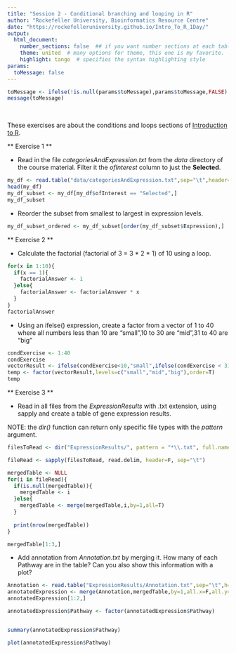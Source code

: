 ```yaml
---
title: "Session 2 - Conditional branching and looping in R"
author: "Rockefeller University, Bioinformatics Resource Centre"
date: "https://rockefelleruniversity.github.io/Intro_To_R_1Day/"
output: 
  html_document:
    number_sections: false  ## if you want number sections at each table header
    theme: united  # many options for theme, this one is my favorite.
    highlight: tango  # specifies the syntax highlighting style
params:
  toMessage: false    
---
```


```r
toMessage <- ifelse(!is.null(params$toMessage),params$toMessage,FALSE)
message(toMessage)
```


<p>&nbsp;</p>
These exercises are about the conditions and loops sections of [Introduction to R](https://rockefelleruniversity.github.io/RU_introtoR_abridged/). 

** Exercise 1 **

- Read in the file *categoriesAndExpression.txt* from the *data* directory of the course material. Filter it the *ofInterest* column to just the **Selected**.

```r
my_df <- read.table("data/categoriesAndExpression.txt",sep="\t",header=T)
head(my_df)
my_df_subset <- my_df[my_df$ofInterest == "Selected",]
my_df_subset
```

- Reorder the subset from smallest to largest in expression levels. 

```r
my_df_subset_ordered <- my_df_subset[order(my_df_subset$Expression),]
```

** Exercise 2 **

- Calculate the factorial (factorial of 3 = 3 * 2 * 1) of 10 using a loop.

```r

for(x in 1:10){
  if(x == 1){
    factorialAnswer <- 1
  }else{
    factorialAnswer <- factorialAnswer * x 
  }
}
factorialAnswer
```

- Using an ifelse() expression, create a factor from a vector of 1 to 40 where all numbers less than 10 are "small",10 to 30 are "mid",31 to 40 are "big"

```r
condExercise <- 1:40
condExercise
vectorResult <- ifelse(condExercise<10,"small",ifelse(condExercise < 31,"mid","big"))
temp <- factor(vectorResult,levels=c("small","mid","big"),order=T)
temp
```

** Exercise 3 **

- Read in all files from the *ExpressionResults* with .txt extension, using sapply and create a table of gene expression results.

NOTE: the *dir()* function can return only specific file types with the *pattern* argument. 

```r

filesToRead <- dir("ExpressionResults/", pattern = "*\\.txt", full.names=T)

fileRead <- sapply(filesToRead, read.delim, header=F, sep="\t")

mergedTable <- NULL
for(i in fileRead){
  if(is.null(mergedTable)){
    mergedTable <- i
  }else{
    mergedTable <- merge(mergedTable,i,by=1,all=T)
  }
  
  print(nrow(mergedTable))
}

mergedTable[1:3,] 

```


- Add annotation from *Annotation.txt* by merging it. How many of each Pathway are in the table? Can you also show this information with a plot?
 
```r
Annotation <- read.table("ExpressionResults/Annotation.txt",sep="\t",h=T)
annotatedExpression <- merge(Annotation,mergedTable,by=1,all.x=F,all.y=T)
annotatedExpression[1:2,]

annotatedExpression$Pathway <- factor(annotatedExpression$Pathway)


summary(annotatedExpression$Pathway)

plot(annotatedExpression$Pathway)

```
